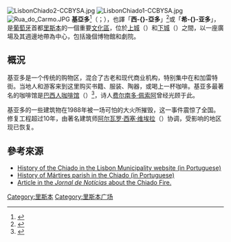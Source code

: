 {{Expand|time=2013-02-14T03:58:56+00:00 }}
[[Image:LisbonChiado2-CCBYSA.jpg|thumb]]
[[Image:LisbonChiado1-CCBYSA.jpg|thumb]]
[[Image:Rua_do_Carmo.JPG|thumb]]
'''基亞多'''<ref>{{cite web|url=https://www.visitportugal.com/zh-hans/node/73777|title=里斯本，购物的天堂|publisher=葡萄牙旅游局|year=2013年|language=zh-hans|accessdate=2018年9月18日|archive-date=2019年8月3日|archive-url=https://web.archive.org/web/20190803124334/https://www.visitportugal.com/zh-hans/node/73777|dead-url=no}}</ref>（{{lang-pt|Chiado}}；{{IPA-pt|ʃiˈaðu}}），也譯「'''西-{}-亞多'''」<ref>{{cite book|chapter-url=http://www.icm.gov.mo/rc/viewer/pdf/10046|chapter=澳門城建設的發展：城市規劃面面觀|title=文化雜誌|publisher=[[澳門特別行政區政府文化局|澳門特別行政區政府文化局]]|year=2003年春季刊|volume=中文版第46期|page=第165頁|language=zh-mo|accessdate=2018年9月17日|archive-date=2018年9月17日|archive-url=https://web.archive.org/web/20180917144731/http://www.icm.gov.mo/rc/viewer/pdf/10046|dead-url=no}}</ref>或「'''希-{}-亚多'''」，是[[葡萄牙|葡萄牙]]首都[[里斯本|里斯本]]的一個重要[[文化區|文化區]]，位於[[里斯本上城|上城]]（{{lang|pt|Bairro Alto}}）和[[庞巴尔下城|下城]]（{{lang|pt|Baixa Pombalina}}）之間，以一座廣場及其週邊地帶為中心，包括幾個博物館和劇院。

==概況==
基亚多是一个传统的购物区，混合了古老和现代商业机构，特别集中在{{link-pt|嘉模街 (里斯本)|Rua do Carmo (Lisboa)|嘉模街}}和加雷特街。当地人和游客来到这里购买书籍、服装、陶器，或喝上一杯咖啡。基亚多最著名的咖啡馆是[[巴西人咖啡馆|巴西人咖啡馆]]（{{lang|pt|A Brasileira}}）<ref>{{cite web|url=https://www.visitportugal.com/zh-hans/node/320317|title=乘坐电车游览里斯本|publisher=葡萄牙旅游局|year=2013年|language=zh-hans|accessdate=2018年9月6日|archive-date=2019年5月15日|archive-url=https://web.archive.org/web/20190515080513/https://www.visitportugal.com/zh-hans/node/320317|dead-url=no}}</ref>，诗人[[费尔南多·佩索阿|费尔南多·佩索阿]]曾经光顾于此。

基亚多的一些建筑物在1988年被一场可怕的大火所摧毁，这一事件震惊了全国。修复工程超过10年，由著名建筑师[[阿尔瓦罗·西塞·维埃拉|阿尔瓦罗·西塞·维埃拉]]（{{lang|pt|Álvaro Siza Vieira}}）协调，受影响的地区现已恢复。

==參考來源==
{{reflist}}

* [http://reabilitarlisboa.cm-lisboa.pt/acessibilidade/areabaixachiado.htm History of the Chiado in the Lisbon Municipality website (in Portuguese)]{{dead link|date=2017年12月 |bot=InternetArchiveBot |fix-attempted=yes }}
* [https://web.archive.org/web/20080312075059/http://www.jf-martires.pt/historia.html History of Mártires parish in the Chiado (in Portuguese)]
* [http://jn.sapo.pt/2005/08/25/grande_lisboa/chiado_ardeu_17_anos.html Article in the ''Jornal de Notícias'' about the Chiado Fire.]{{Wayback|url=http://jn.sapo.pt/2005/08/25/grande_lisboa/chiado_ardeu_17_anos.html |date=20070611025232 }}

{{commonscat|Chiado}}
{{coord|38|42|38|N|9|08|32|W|display=title|source:ptwiki}}

{{Authority control}}
[[Category:里斯本|Category:里斯本]]
[[Category:里斯本广场|Category:里斯本广场]]